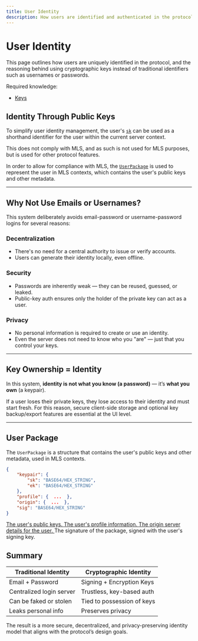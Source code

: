 ```yaml
---
title: User Identity
description: How users are identified and authenticated in the protocol.
---
```



# User Identity

This page outlines how users are uniquely identified in the protocol, and the reasoning behind using cryptographic
keys instead of traditional identifiers such as usernames or passwords.

Required knowledge:
- [Keys](/docs/protocol/definitions/crypto/keys.mdx)

## Identity Through Public Keys

To simplify user identity management, the user's [`sk`](/docs/protocol/definitions/crypto/keys.mdx#signing-key)
can be used as a shorthand identifier for the user within the current server context.

This does not comply with MLS, and as such is not used for MLS purposes, but is used for other protocol features.

In order to allow for compliance with MLS, the [`UserPackage`](#user-package) is used to represent the user in MLS
contexts, which contains the user's public keys and other metadata.

---

## Why Not Use Emails or Usernames?

This system deliberately avoids email-password or username-password logins for several reasons:

### Decentralization

- There's no need for a central authority to issue or verify accounts.
- Users can generate their identity locally, even offline.

### Security

- Passwords are inherently weak — they can be reused, guessed, or leaked.
- Public-key auth ensures only the holder of the private key can act as a user.

### Privacy

- No personal information is required to create or use an identity.
- Even the server does not need to know who you "are" — just that you control your keys.

---

## Key Ownership = Identity

In this system, **identity is not what you know (a password)** — it’s **what you own** (a keypair).

If a user loses their private keys, they lose access to their identity and must start fresh. For this reason, secure client-side storage and optional key backup/export features are essential at the UI level.

---

## User Package

The `UserPackage` is a structure that contains the user's public keys and other metadata, used in MLS contexts.
<SchemaExample path="/definitions/crypto/user-package.json">
```json Example
{
    "keypair": {
        "sk": "BASE64/HEX_STRING",
        "ek": "BASE64/HEX_STRING"
    },
    "profile": {  ...  },
    "origin": {  ...  },
    "sig": "BASE64/HEX_STRING"
}
```
</SchemaExample>

<ParamsList>
    <a href="/docs/protocol/definitions/crypto/keys">
        <Param name="keypair" type="object" required>
            The user's public keys.
        </Param>
    </a>
    <a href="/docs/protocol/definitions/user/data">
        <Param name="profile" type="object" required>
            The user's profile information.
        </Param>
    </a>
    <a href="/docs/protocol/definitions/origin">
        <Param name="origin" type="object" required>
            The origin server details for the user.
        </Param>
    </a>
    <Param name="sig" type="string" required>
        The signature of the package, signed with the user's signing key.
    </Param>
</ParamsList>


## Summary

| Traditional Identity     | Cryptographic Identity        |
|--------------------------|-------------------------------|
| Email + Password         | Signing + Encryption Keys     |
| Centralized login server | Trustless, key-based auth     |
| Can be faked or stolen   | Tied to possession of keys    |
| Leaks personal info      | Preserves privacy             |

The result is a more secure, decentralized, and privacy-preserving identity model that aligns with the protocol’s design goals.

